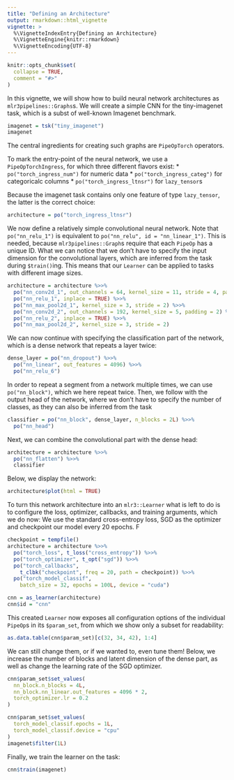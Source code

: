 ```yaml
---
title: "Defining an Architecture"
output: rmarkdown::html_vignette
vignette: >
  %\VignetteIndexEntry{Defining an Architecture}
  %\VignetteEngine{knitr::rmarkdown}
  %\VignetteEncoding{UTF-8}
---
```


```r
knitr::opts_chunk$set(
  collapse = TRUE,
  comment = "#>"
)
```

In this vignette, we will show how to build neural network architectures as `mlr3pipelines::Graphs`s.
We will create a simple CNN for the tiny-imagenet task, which is a subst of well-known Imagenet benchmark.

```r
imagenet = tsk("tiny_imagenet")
imagenet
```

The central ingredients for creating such graphs are `PipeOpTorch` operators.

To mark the entry-point of the neural network, we use a `PipeOpTorchIngress`, for which three different flavors exist:
* `po("torch_ingress_num")` for numeric data
* `po("torch_ingress_categ")` for categoricalc columns
* `po("torch_ingress_ltnsr")` for `lazy_tensor`s

Because the imagenet task contains only one feature of type `lazy_tensor`, the latter is the correct choice:

```r
architecture = po("torch_ingress_ltnsr")
```

We now define a relatively simple convolutional neural network.
Note that `po("nn_relu_1")` is equivalent to `po("nn_relu", id = "nn_linear_1")`.
This is needed, because `mlr3pipelines::Graph`s require that each `PipeOp` has a unique ID.
What we can notice that we don't have to specify the input dimension for the convolutional layers, which are inferred from the task during `$train()`ing.
This means that our `Learner` can be applied to tasks with different image sizes.

```r
architecture = architecture %>>%
  po("nn_conv2d_1", out_channels = 64, kernel_size = 11, stride = 4, padding = 2) %>>%
  po("nn_relu_1", inplace = TRUE) %>>%
  po("nn_max_pool2d_1", kernel_size = 3, stride = 2) %>>%
  po("nn_conv2d_2", out_channels = 192, kernel_size = 5, padding = 2) %>>%
  po("nn_relu_2", inplace = TRUE) %>>%
  po("nn_max_pool2d_2", kernel_size = 3, stride = 2)
```

We can now continue with specifying the classification part of the network, which is a dense network that repeats a layer twice:

```r
dense_layer = po("nn_dropout") %>>%
  po("nn_linear", out_features = 4096) %>>%
  po("nn_relu_6")
```

In order to repeat a segment from a network multiple times, we can use `po("nn_block")`, which we here repeat twice.
Then, we follow with the output head of the network, where we don't have to specify the number of classes, as they can also be inferred from the task

```r
classifier = po("nn_block", dense_layer, n_blocks = 2L) %>>%
  po("nn_head")
```

Next, we can combine the convolutional part with the dense head:

```r
architecture = architecture %>>%
  po("nn_flatten") %>>%
  classifier
```

Below, we display the network:

```r
architecture$plot(html = TRUE)
```

To turn this network architecture into an `mlr3::Learner` what is left to do is to configure the loss, optimizer, callbacks, and training arguments, which we do now:
We use the standard cross-entropy loss, SGD as the optimizer and checkpoint our model every 20 epochs.
F

```r
checkpoint = tempfile()
architecture = architecture %>>%
  po("torch_loss", t_loss("cross_entropy")) %>>%
  po("torch_optimizer", t_opt("sgd")) %>>%
  po("torch_callbacks", 
    t_clbk("checkpoint", freq = 20, path = checkpoint)) %>>%
  po("torch_model_classif",
    batch_size = 32, epochs = 100L, device = "cuda")

cnn = as_learner(architecture)
cnn$id = "cnn"
```

This created `Learner` now exposes all configuration options of the individual `PipeOp`s in its `$param_set`, from which we show only a subset for readability:

```r
as.data.table(cnn$param_set)[c(32, 34, 42), 1:4]
```

We can still change them, or if we wanted to, even tune them!
Below, we increase the number of blocks and latent dimension of the dense part, as well as change the learning rate of the SGD optimizer.

```r
cnn$param_set$set_values(
  nn_block.n_blocks = 4L,
  nn_block.nn_linear.out_features = 4096 * 2,
  torch_optimizer.lr = 0.2
)
```

```r
cnn$param_set$set_values(
  torch_model_classif.epochs = 1L,
  torch_model_classif.device = "cpu"
)
imagenet$filter(1L)
```

Finally, we train the learner on the task:


```r
cnn$train(imagenet)
```
